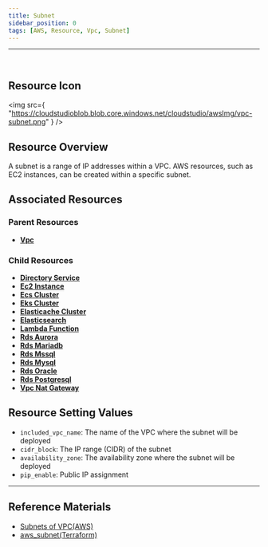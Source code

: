 ```yaml
---
title: Subnet
sidebar_position: 0
tags: [AWS, Resource, Vpc, Subnet]
---
```


<hr />
<br />

## Resource Icon

<img
    src={
        "https://cloudstudioblob.blob.core.windows.net/cloudstudio/awsImg/vpc-subnet.png"
    }
/>

## Resource Overview

A subnet is a range of IP addresses within a VPC. AWS resources, such as EC2 instances, can be created within a specific subnet.

## Associated Resources

### Parent Resources

-   [**Vpc**](https://docs.cstudio.app/docs/resource/aws/Vpc/Vpc)

### Child Resources

-   [**Directory Service**](https://docs.cstudio.app/docs/resource/aws/DirectoryService/)
-   [**Ec2 Instance**](https://docs.cstudio.app/docs/resource/aws/Ec2/Instance)
-   [**Ecs Cluster**](https://docs.cstudio.app/docs/resource/aws/Ecs/EcsCluster)
-   [**Eks Cluster**](https://docs.cstudio.app/docs/resource/aws/Eks/EksCluster)
-   [**Elasticache Cluster**](https://docs.cstudio.app/docs/resource/aws/Elasticache/ElasticacheCluster)
-   [**Elasticsearch**](https://docs.cstudio.app/docs/resource/aws/Elasticsearch/Elasticsearch)
-   [**Lambda Function**](https://docs.cstudio.app/docs/resource/aws/Lambda/LambdaFunction)
-   [**Rds Aurora**](https://docs.cstudio.app/docs/resource/aws/Rds/Aurora)
-   [**Rds Mariadb**](https://docs.cstudio.app/docs/resource/aws/Rds/Mariadb)
-   [**Rds Mssql**](https://docs.cstudio.app/docs/resource/aws/Rds/Mssql)
-   [**Rds Mysql**](https://docs.cstudio.app/docs/resource/aws/Rds/Mysql)
-   [**Rds Oracle**](https://docs.cstudio.app/docs/resource/aws/Rds/Oracle)
-   [**Rds Postgresql**](https://docs.cstudio.app/docs/resource/aws/Rds/Postgresql)
-   [**Vpc Nat Gateway**](https://docs.cstudio.app/docs/resource/aws/Vpc/NatGateway)

## Resource Setting Values

-   `included_vpc_name`: The name of the VPC where the subnet will be deployed
-   `cidr_block`: The IP range (CIDR) of the subnet
-   `availability_zone`: The availability zone where the subnet will be deployed
-   `pip_enable`: Public IP assignment


---

## Reference Materials

-   [Subnets of VPC(AWS)](https://docs.aws.amazon.com/ko_kr/vpc/latest/userguide/configure-subnets.html)
-   [aws_subnet(Terraform)](https://registry.terraform.io/providers/hashicorp/aws/latest/docs/resources/subnet)
